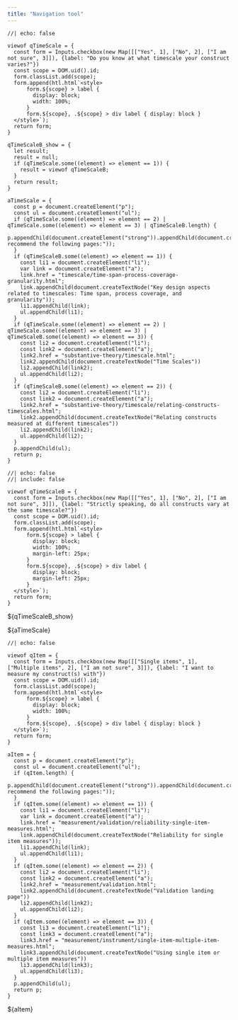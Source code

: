 ```yaml
---
title: "Navigation tool"
---
```


```ojs
//| echo: false

viewof qTimeScale = {
  const form = Inputs.checkbox(new Map([["Yes", 1], ["No", 2], ["I am not sure", 3]]), {label: "Do you know at what timescale your construct varies?"})
  const scope = DOM.uid().id;
  form.classList.add(scope);
  form.append(htl.html`<style>
      form.${scope} > label {
        display: block;
        width: 100%;
      }
      form.${scope}, .${scope} > div label { display: block }
  </style>`);
  return form;
}

qTimeScaleB_show = {
  let result;
  result = null;
  if (qTimeScale.some((element) => element == 1)) {
    result = viewof qTimeScaleB;
  }
  return result;
}

aTimeScale = {
  const p = document.createElement("p");
  const ul = document.createElement("ul");
  if (qTimeScale.some((element) => element == 2) | qTimeScale.some((element) => element == 3) | qTimeScaleB.length) {
    p.appendChild(document.createElement("strong")).appendChild(document.createTextNode("We recommend the following pages:"));
  }
  if (qTimeScaleB.some((element) => element == 1)) {
    const li1 = document.createElement("li");
    var link = document.createElement("a");
    link.href = "timescale/time-span-process-coverage-granularity.html";
    link.appendChild(document.createTextNode("Key design aspects related to timescales: Time span, process coverage, and granularity"));
    li1.appendChild(link);
    ul.appendChild(li1);
  }
  if (qTimeScale.some((element) => element == 2) | qTimeScale.some((element) => element == 3) | qTimeScaleB.some((element) => element == 3)) {
    const li2 = document.createElement("li");
    const link2 = document.createElement("a");
    link2.href = "substantive-theory/timescale.html";
    link2.appendChild(document.createTextNode("Time Scales"))
    li2.appendChild(link2);
    ul.appendChild(li2);
  }
  if (qTimeScaleB.some((element) => element == 2)) {
    const li2 = document.createElement("li");
    const link2 = document.createElement("a");
    link2.href = "substantive-theory/timescale/relating-constructs-timescales.html";
    link2.appendChild(document.createTextNode("Relating constructs measured at different timescales"))
    li2.appendChild(link2);
    ul.appendChild(li2);
  }
  p.appendChild(ul);
  return p;
}
```

```ojs
//| echo: false
//| include: false

viewof qTimeScaleB = {
  const form = Inputs.checkbox(new Map([["Yes", 1], ["No", 2], ["I am not sure", 3]]), {label: "Strictly speaking, do all constructs vary at the same timescale?"})
  const scope = DOM.uid().id;
  form.classList.add(scope);
  form.append(htl.html`<style>
      form.${scope} > label {
        display: block;
        width: 100%;
        margin-left: 25px;
      }
      form.${scope}, .${scope} > div label {
        display: block;
        margin-left: 25px;
      }
  </style>`);
  return form;
}
```

${qTimeScaleB_show}

${aTimeScale}

```ojs
//| echo: false

viewof qItem = {
  const form = Inputs.checkbox(new Map([["Single items", 1], ["Multiple items", 2], ["I am not sure", 3]]), {label: "I want to measure my construct(s) with"})
  const scope = DOM.uid().id;
  form.classList.add(scope);
  form.append(htl.html`<style>
      form.${scope} > label {
        display: block;
        width: 100%;
      }
      form.${scope}, .${scope} > div label { display: block }
  </style>`);
  return form;
}

aItem = {
  const p = document.createElement("p");
  const ul = document.createElement("ul");
  if (qItem.length) {
    p.appendChild(document.createElement("strong")).appendChild(document.createTextNode("We recommend the following pages:"));
  }
  if (qItem.some((element) => element == 1)) {
    const li1 = document.createElement("li");
    var link = document.createElement("a");
    link.href = "measurement/validation/reliability-single-item-measures.html";
    link.appendChild(document.createTextNode("Reliability for single item measures"));
    li1.appendChild(link);
    ul.appendChild(li1);
  }
  if (qItem.some((element) => element == 2)) {
    const li2 = document.createElement("li");
    const link2 = document.createElement("a");
    link2.href = "measurement/validation.html";
    link2.appendChild(document.createTextNode("Validation landing page"))
    li2.appendChild(link2);
    ul.appendChild(li2);
  }
  if (qItem.some((element) => element == 3)) {
    const li3 = document.createElement("li");
    const link3 = document.createElement("a");
    link3.href = "measurement/instrument/single-item-multiple-item-measures.html";
    link3.appendChild(document.createTextNode("Using single item or multiple item measures"))
    li3.appendChild(link3);
    ul.appendChild(li3);
  }
  p.appendChild(ul);
  return p;
}
```
${aItem}
